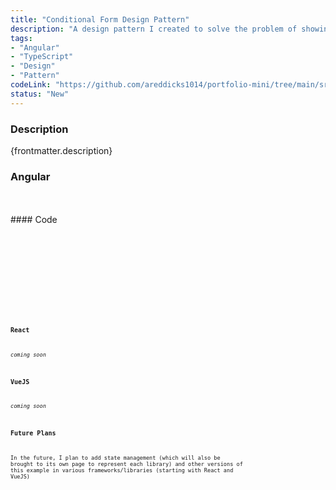 ```yaml
---
title: "Conditional Form Design Pattern"
description: "A design pattern I created to solve the problem of showing conditional form elements when certain options were selected based on the data populating the form."
tags:
- "Angular"
- "TypeScript"
- "Design"
- "Pattern"
codeLink: "https://github.com/areddicks1014/portfolio-mini/tree/main/src/components/angular/conditional-form-demo"
status: "New"
---
```



### Description
{frontmatter.description}
<br/>

### Angular 
<br/>
<ConditionalFormDemo client:visible />
<br />
#### Code
<br />
<Tabs>
    <TabItem icon="seti:html" label='HTML'>
        <Code code={htmlCode} lang="html" />
    </TabItem>
    <TabItem icon="seti:typescript" label='TypeScript'>
        <Code code={tsCode} lang="ts" />
    </TabItem>
    <TabItem icon="seti:css" label='SCSS'>
        <Code code={scssCode} lang="scss" />
    </TabItem>
</Tabs>

<br/>

### React
*coming soon*

### VueJS
*coming soon*

### Future Plans

In the future, I plan to add state management 
(which will also be brought to its own page to represent each library) 
and other versions of this example in various frameworks/libraries (starting with React and VueJS)